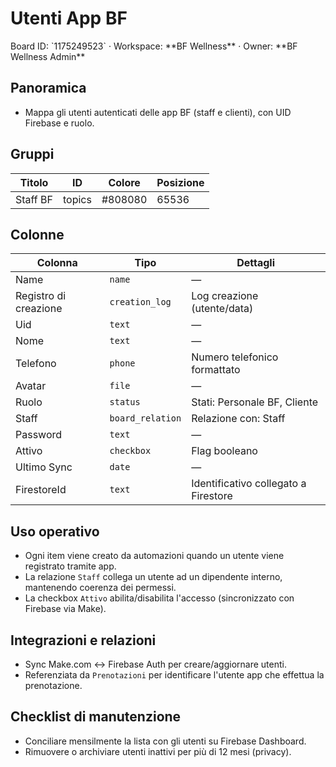 # Utenti App BF

<Callout type="info">
Board ID: `1175249523` · Workspace: **BF Wellness** · Owner: **BF Wellness Admin**
</Callout>

## Panoramica

- Mappa gli utenti autenticati delle app BF (staff e clienti), con UID Firebase e ruolo.

## Gruppi

| Titolo | ID | Colore | Posizione |
| --- | --- | --- | --- |
| Staff BF | topics | #808080 | 65536 |

## Colonne

| Colonna | Tipo | Dettagli |
| --- | --- | --- |
| Name | `name` | — |
| Registro di creazione | `creation_log` | Log creazione (utente/data) |
| Uid | `text` | — |
| Nome | `text` | — |
| Telefono | `phone` | Numero telefonico formattato |
| Avatar | `file` | — |
| Ruolo | `status` | Stati: Personale BF, Cliente |
| Staff | `board_relation` | Relazione con: Staff |
| Password | `text` | — |
| Attivo | `checkbox` | Flag booleano |
| Ultimo Sync | `date` | — |
| FirestoreId | `text` | Identificativo collegato a Firestore |

## Uso operativo

- Ogni item viene creato da automazioni quando un utente viene registrato tramite app.
- La relazione `Staff` collega un utente ad un dipendente interno, mantenendo coerenza dei permessi.
- La checkbox `Attivo` abilita/disabilita l'accesso (sincronizzato con Firebase via Make).

## Integrazioni e relazioni

- Sync Make.com ↔ Firebase Auth per creare/aggiornare utenti.
- Referenziata da `Prenotazioni` per identificare l'utente app che effettua la prenotazione.

## Checklist di manutenzione

- Conciliare mensilmente la lista con gli utenti su Firebase Dashboard.
- Rimuovere o archiviare utenti inattivi per più di 12 mesi (privacy).
